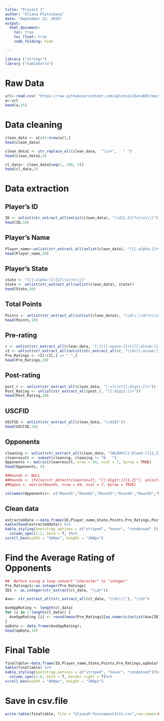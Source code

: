 ---
title: "Project 1"
author: "Uliana Plotnikova"
date: "September 22, 2019"
output:
  html_document:
    toc: true
    toc_float: true
    code_folding: hide

---

```{r}
library ("stringr")
library ("kableExtra")
```

# Raw Data
```{r}
url<-read.csv( "https://raw.githubusercontent.com/uplotnik/Data607/master/Project%201.txt")
a<-url
head(a,15)
```

# Data cleaning


```{r}
clean_data <- a[c(4:nrow(a)),]
head(clean_data)
```

```{r }
clean_data1 <- str_replace_all(clean_data,  "\\s+",   " ")
head(clean_data1,6)
```



```{r}
cl_data<- clean_data[seq(1, 190, 3)]
head(cl_data,2)
```



# Data extraction


## Player's ID
```{r}
ID <- unlist(str_extract_all(unlist(clean_data), "\\d{1,2}(?=\\s\\|)"))
head(ID,10)

```

## Player's Name

```{r}
Player_name<-unlist(str_extract_all(unlist(clean_data), "([[:alpha:]]+\\s){2,}"))
head(Player_name,10)
```

## Player's State

```{r}
state <- "([[:alpha:]]){2}\\s(?=\\|)"
State <- unlist(str_extract_all(unlist(clean_data), state))
head(State,10)
```

## Total Points

```{r}
Points <- unlist(str_extract_all(unlist(clean_data1), "\\d\\.\\d(?=\\s\\|)"))
head(Points,10)
```

## Pre-rating

```{r}
r <- unlist(str_extract_all(clean_data, "[:]([[:space:]]+)([[:alnum:]]+)([[:space:]]*)"))
r2 <- unlist(str_extract_all(unlist(str_extract_all(r, "\\d+[[:alnum:]]+")), "\\d\\d\\d+", simplify=TRUE))
Pre_Ratings <- r2[!r2[,] == " ",]
head(Pre_Ratings,10)
```


## Post-rating 

```{r}
post_r <- unlist(str_extract_all(clean_data, "[->]\\s*[[:digit:]]+"))
Post_Rating <- unlist(str_extract_all(post_r, "[[:digit:]]+"))
head(Post_Rating,10)
```

## USCFID

```{r}
USCFID <- unlist(str_extract_all(clean_data, "\\d{8}"))
head(USCFID,10)

```
## Opponents

```{r}
cleaning <- unlist(str_extract_all(clean_data, "[WLDUH][[:blank:]]{2,3}[[:digit:]]{0,2}"))
cleanresult <- subset(cleaning, cleaning != "W   ")
Opponents <- matrix(cleanresult, nrow = 64, ncol = 7, byrow = TRUE)
head(Opponents, 5)
```

```{r}
##Rounds <- NULL
##Rounds <- ifelse(str_detect(cleanresult, "[[:digit:]]{1,2}"), unlist(str_extract_all(cleanresult, "[[:digit:]]{1,2}")), NA)
##Oppon <- matrix(Rounds, nrow = 64, ncol = 7, byrow = TRUE)
```


```{r}
colnames(Opponents)<- c("Round1","Round2","Round3","Round4","Round5","Round6","Round7")
```


## Clean data

```{r}
extracteddata <-data.frame(ID,Player_name,State,Points,Pre_Ratings,Post_Rating, USCFID, Opponents)
kable(head(extracteddata)) %>%
kable_styling(bootstrap_options = c("striped", "hover", "condensed" )) %>%
  column_spec(1:2, bold = T, )%>%
scroll_box(width = "500px", height = "300px")
```



# Find the Average Rating of Opponents

```{r}
##  Before using a loop convert "character" to "integer"
Pre_Ratings1<-as.integer(Pre_Ratings)
ID1 <- as.integer(str_extract(cl_data, "\\d+"))
```
```{r}
Ave<- str_extract_all(str_extract_all(cl_data, "\\d+\\|"), "\\d+")
```


```{r }
AveOppRating <- length(cl_data)
for (i in 1:length(cl_data)) { 
  AveOppRating [i] <- round(mean(Pre_Ratings1[as.numeric(unlist(Ave[ID1[i]]))])) 
}
opData <- data.frame(AveOppRating);
head(opData,10)
```
# Final Table
```{r }
finaltable<-data.frame(ID,Player_name,State,Points,Pre_Ratings,opData)
kable(finaltable) %>%
kable_styling(bootstrap_options = c("striped", "hover", "condensed"))%>%
  column_spec(1:6, bold = T, border_right = T)%>%
scroll_box(width = "800px", height = "300px")
```

# Save in csv.file
```{r}

write.table(finaltable, file = "UlianaP-TournamentInfo.csv",row.names=FALSE, na="",col.names=TRUE, sep=",")

```


